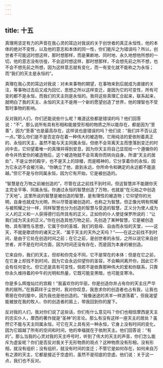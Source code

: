 ```yaml
---
---
---
```

title: 十五
---

真理用坚定有力的声音在我心灵的耳边对我说的关于创世者的真正永恒性，他的本体的绝对不变性，以及他的意志和本体的同一性，你们能斥之为错误吗？所以，创世者不可能这时想这样，那时想那样，而是果断地、同时地、永久地想他所想的一切，他的意志没有彷徨，不会这时想这样，那时想那样，不会想先前之所不想，也不会不想先前之所想，因为这样意志就有变化，而一有变化就不能称之为永恒；而“我们的天主是永恒的”。

真理在我心灵的耳边对我说：对未来事物的期望，在事物来到后就成为直接的关注，等事物过去后又成为回忆，思想之所以这样变迁，是因为它的可变性，所有可变的都不是永恒，而我们的天主则是永恒的。我将这些真理汇合起来，联系起来，就明白了我的天主、永恒的天主不是用一个新的愿望创造了世界，他的理智也不受暂时事物的影响。

反对我的人们，你们还能说些什么呢？难道这些都是错误的吗？他们回答说：“不”。那么说所有具有形相和能接受形相的物质之所以能存在，都是因为“至善”，因为“至善”也是最高存在，这样说也是错误的吗？他们说：“我们并不否认这一点。”那么你们是不是否定存在着一种伟大的被造物，它用纯洁的爱依附着真正的、永恒的天主，虽然不能与天主同属永恒，但绝不会背离天主而堕落到变迁的时间中去，它仰望着唯一的真理并得到安息，因为你天主将自己显现给一个遵循你的命令并热爱你的被造物后，这个被造物就不会背离你而转向自身。所谓“天主的居处”，不是尘世的殿宇，也不是天上的琼楼，而是精神的，它分享着你的永恒，因为它永远不会被污染。“你确立了他，直到永远，你所命令和确定的永远都不能逾越。”但它不是与你同属永恒，因为它有开始，它是被创造的。

“智慧是在万物之前被创造的”，尽管在这之前找不到时间，但这智慧并不能跟你天主完全平等、同属永恒。你通过永恒的智慧创造了万物，也就是“在元始之中创造了天地”。这里所说的智慧是被创造的智慧，是有理性的被造物；它仰望你的光明，自身也就成为光明，所以尽管是被创造的，也称之为智慧。但正像光明有照耀与被照耀之分一样，同样智慧也分为创造的智慧与受造的智慧，正义分为使人成为义人的正义和一人获得德行后所具有的正义，正如你的仆人使徒保罗所说的：“让我们成为天主的正义。”你在创造其他万物之前，先创造了某种智慧，它是被创造物，具有理性与思想，它属于你的圣城、我们的慈母、自由而永恒的天堂，——这天，不就是歌颂你的诸天之天、“属于天主的天外之天吗？”——在这之前找不到时间，是由于它处在创造时间之前；在它之前，是创世者的永恒，之所以说它来自创世者，并不是在时间方面，因为时间还没有存在，而是因为本身的被创造。

它来自你，我们的天主，但却和你完全不同，它不是常在的本体：但是在它之前，在它身上却找不到时间，因为它会永远仰望你的圣容，不会瞬间离开你，因此它不会有任何变化。但它还是具有可变性，倘若不是依靠那种伟大的爱和你联系，只靠你永久维持着的中午的光明和热量，它既可能变黑暗，也可能变寒冷。

你是多么辉煌灿烂的宫殿！“我喜欢你的华丽，你是创造你并占有你的天主庄严华贵的居所。”在我羁绊于尘世时，我对你叹息，我恳求你的创造者也占有我，让我也寄居在你的屋中，因为我也是他创造的。“我像迷途的羔羊一样游荡着”，但我渴望能被放在我的牧人、你的创造者的肩上，带我回到你的屋下。

反对我的人们，我对你们说了这些话，你们有什么意见吗？你们也相信摩西是天主的忠实仆人，摩西的著作就是“圣神”的言论。那么有没有这样一座天主的居处？虽然它不能与天主同属永恒，可它在天上具有另一种永恒，它身上没有时间的变化，因为它超越了所有的空间和时间，他的幸福就在于依附天主。他们回答说：“有的”。那么当我的心灵对我的天主呼号时，听到了伟大的天主的声音，你们怎么能斥为虚妄呢？你们是否反对我关于无形物质的观点？这种物质没有形相，没有形相，就没有组织；没有组织，就没有时间的变迁；不管它是如何存在，如何来自万有之源的天主，它都是接近于空虚的，虽然不是彻底的空虚。他们说：关于这一点，我们也不反对。